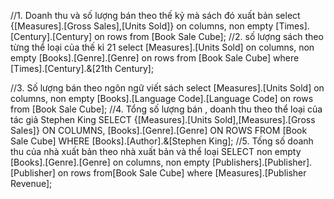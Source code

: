 ﻿//1. Doanh thu và số lượng bán theo thế kỷ mà sách đó xuất bản
select {[Measures].[Gross Sales],[Units Sold]} on columns,
		non empty [Times].[Century].[Century] on rows
from [Book Sale Cube];
//2. số lượng sách theo từng thể loại  của thế kỉ 21
select [Measures].[Units Sold] on columns,
	    non empty [Books].[Genre].[Genre] on rows
from [Book Sale Cube]
where [Times].[Century].&[21th Century];
	
//3. Số lượng bán theo ngôn ngữ viết sách
select [Measures].[Units Sold] on columns,
		non empty [Books].[Language Code].[Language Code] on rows
from [Book Sale Cube];
//4. Tổng số lượng bán , doanh thu theo thể loại của tác giả Stephen King 
SELECT {[Measures].[Units Sold],[Measures].[Gross Sales]} ON COLUMNS,
	   [Books].[Genre].[Genre] ON ROWS
FROM [Book Sale Cube]
WHERE [Books].[Author].&[Stephen King];
//5. Tống số doanh thu của nhà xuất bản theo nhà xuất bản và thể loại
SELECT non empty [Books].[Genre].[Genre] on columns,
	   non empty [Publishers].[Publisher].[Publisher] on rows 
from[Book Sale Cube]
where [Measures].[Publisher Revenue];


